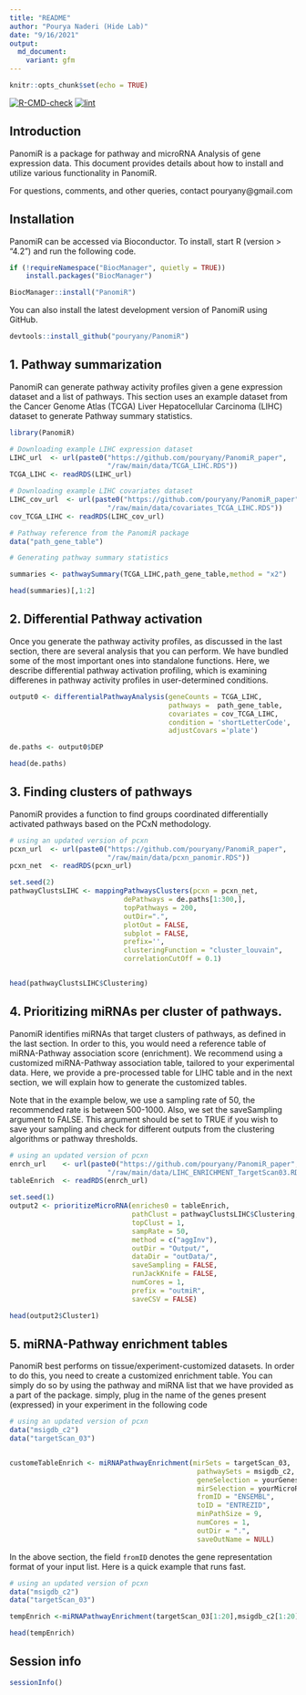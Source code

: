 ```yaml
---
title: "README"
author: "Pourya Naderi (Hide Lab)"
date: "9/16/2021"
output:
  md_document:
    variant: gfm
---
```


```r
knitr::opts_chunk$set(echo = TRUE)
```

<!-- badges: start -->
[![R-CMD-check](https://github.com/pouryany/PanomiR/workflows/R-CMD-check/badge.svg)](https://github.com/pouryany/PanomiR/actions)
[![lint](https://github.com/pouryany/PanomiR/workflows/lint/badge.svg)](https://github.com/pouryany/PanomiR/actions)
<!-- badges: end -->

## Introduction

PanomiR is a package for pathway and microRNA Analysis of gene expression data.
This document provides details about how to install and utilize various 
functionality in PanomiR.

For questions, comments, and other queries, contact pouryany@gmail.com

## Installation

PanomiR can be accessed via Bioconductor. To install, start R (version > "4.2")
and run the following code.

```r
if (!requireNamespace("BiocManager", quietly = TRUE))
    install.packages("BiocManager")

BiocManager::install("PanomiR")
```

You can also install the latest development version of PanomiR using GitHub.

```r
devtools::install_github("pouryany/PanomiR")
```


## 1. Pathway summarization

PanomiR can generate pathway activity profiles given a gene expression dataset
and a list of pathways. This section uses an example dataset from the Cancer
Genome Atlas (TCGA) Liver Hepatocellular Carcinoma (LIHC) dataset to generate
Pathway summary statistics. 

```r
library(PanomiR)

# Downloading example LIHC expression dataset
LIHC_url  <- url(paste0("https://github.com/pouryany/PanomiR_paper",
                        "/raw/main/data/TCGA_LIHC.RDS"))
TCGA_LIHC <- readRDS(LIHC_url)

# Downloading example LIHC covariates dataset
LIHC_cov_url  <- url(paste0("https://github.com/pouryany/PanomiR_paper",
                        "/raw/main/data/covariates_TCGA_LIHC.RDS"))
cov_TCGA_LIHC <- readRDS(LIHC_cov_url)

# Pathway reference from the PanomiR package
data("path_gene_table")

# Generating pathway summary statistics 

summaries <- pathwaySummary(TCGA_LIHC,path_gene_table,method = "x2")

head(summaries)[,1:2]
```


## 2. Differential Pathway activation

Once you generate the pathway activity profiles, as discussed in the last
section, there are several analysis that you can perform. We have bundled some 
of the most important ones into standalone functions. Here, we describe
differential pathway activation profiling, which is examining differenes in
pathway activity profiles in user-determined conditions.


```r

output0 <- differentialPathwayAnalysis(geneCounts = TCGA_LIHC,
                                       pathways =  path_gene_table,
                                       covariates = cov_TCGA_LIHC, 
                                       condition = 'shortLetterCode',
                                       adjustCovars ='plate')

de.paths <- output0$DEP

head(de.paths)
```

## 3. Finding clusters of pathways

PanomiR provides a function to find groups coordinated differentially 
activated pathways based on the PCxN methodology. 

```r


# using an updated version of pcxn 
pcxn_url  <- url(paste0("https://github.com/pouryany/PanomiR_paper",
                        "/raw/main/data/pcxn_panomir.RDS"))
pcxn_net  <- readRDS(pcxn_url)

set.seed(2)
pathwayClustsLIHC <- mappingPathwaysClusters(pcxn = pcxn_net, 
                            dePathways = de.paths[1:300,],
                            topPathways = 200,
                            outDir=".",
                            plotOut = FALSE,
                            subplot = FALSE,
                            prefix='',
                            clusteringFunction = "cluster_louvain",
                            correlationCutOff = 0.1)


head(pathwayClustsLIHC$Clustering)

```


## 4. Prioritizing miRNAs per cluster of pathways.

PanomiR identifies miRNAs that target clusters of pathways, as defined in the 
last section. In order to this, you would need a reference table of
miRNA-Pathway association score (enrichment). We recommend using a customized
miRNA-Pathway association table, tailored to your experimental data. Here, 
we provide a pre-processed table for LIHC table and in the next section, we will
explain how to generate the customized tables.

Note that in the example below, we use a sampling rate of 50, the recommended
rate is between 500-1000. Also, we set the saveSampling argument to FALSE. This
argument should be set to TRUE if you wish to save your sampling and check for
different outputs from the clustering algorithms or pathway thresholds.


```r


# using an updated version of pcxn 
enrch_url    <- url(paste0("https://github.com/pouryany/PanomiR_paper",
                        "/raw/main/data/LIHC_ENRICHMENT_TargetScan03.RDS"))
tableEnrich  <- readRDS(enrch_url)

set.seed(1)
output2 <- prioritizeMicroRNA(enriches0 = tableEnrich,
                              pathClust = pathwayClustsLIHC$Clustering,
                              topClust = 1,
                              sampRate = 50, 
                              method = c("aggInv"),
                              outDir = "Output/",
                              dataDir = "outData/",
                              saveSampling = FALSE,
                              runJackKnife = FALSE,
                              numCores = 1,
                              prefix = "outmiR",
                              saveCSV = FALSE)

head(output2$Cluster1)

```



## 5. miRNA-Pathway enrichment tables

PanomiR best performs on tissue/experiment-customized datasets. In order to do
this, you need to create a customized enrichment table. You can simply do so by
using the pathway and miRNA list that we have provided as a part of the package.
simply, plug in the name of the genes present (expressed) in your experiment in
the following code



```r


# using an updated version of pcxn 
data("msigdb_c2")
data("targetScan_03")


customeTableEnrich <- miRNAPathwayEnrichment(mirSets = targetScan_03,
                                              pathwaySets = msigdb_c2,
                                              geneSelection = yourGenes,
                                              mirSelection = yourMicroRNAs,
                                              fromID = "ENSEMBL",
                                              toID = "ENTREZID",
                                              minPathSize = 9,
                                              numCores = 1,
                                              outDir = ".",
                                              saveOutName = NULL)

```

In the above section, the field ```fromID``` denotes the gene representation 
format of your input list. Here is a quick example that runs fast.
```r


# using an updated version of pcxn 
data("msigdb_c2")
data("targetScan_03")

tempEnrich <-miRNAPathwayEnrichment(targetScan_03[1:20],msigdb_c2[1:20])

head(tempEnrich)
```


## Session info
```r
sessionInfo()

```
